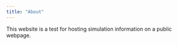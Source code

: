 ```yaml
---
title: "About"
---
```


This website is a test for hosting simulation information on a public webpage.
